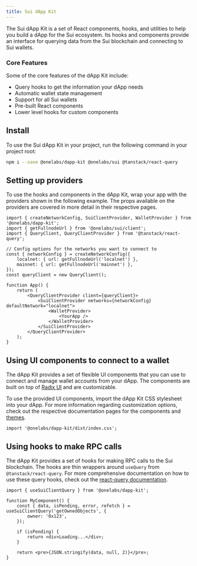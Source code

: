```yaml
---
title: Sui dApp Kit
---
```


The Sui dApp Kit is a set of React components, hooks, and utilities to help you build a dApp for the
Sui ecosystem. Its hooks and components provide an interface for querying data from the Sui
blockchain and connecting to Sui wallets.

### Core Features

Some of the core features of the dApp Kit include:

- Query hooks to get the information your dApp needs
- Automatic wallet state management
- Support for all Sui wallets
- Pre-built React components
- Lower level hooks for custom components

## Install

To use the Sui dApp Kit in your project, run the following command in your project root:

```sh npm2yarn
npm i --save @onelabs/dapp-kit @onelabs/sui @tanstack/react-query
```

## Setting up providers

To use the hooks and components in the dApp Kit, wrap your app with the providers shown in the
following example. The props available on the providers are covered in more detail in their
respective pages.

```tsx
import { createNetworkConfig, SuiClientProvider, WalletProvider } from '@onelabs/dapp-kit';
import { getFullnodeUrl } from '@onelabs/sui/client';
import { QueryClient, QueryClientProvider } from '@tanstack/react-query';

// Config options for the networks you want to connect to
const { networkConfig } = createNetworkConfig({
	localnet: { url: getFullnodeUrl('localnet') },
	mainnet: { url: getFullnodeUrl('mainnet') },
});
const queryClient = new QueryClient();

function App() {
	return (
		<QueryClientProvider client={queryClient}>
			<SuiClientProvider networks={networkConfig} defaultNetwork="localnet">
				<WalletProvider>
					<YourApp />
				</WalletProvider>
			</SuiClientProvider>
		</QueryClientProvider>
	);
}
```

## Using UI components to connect to a wallet

The dApp Kit provides a set of flexible UI components that you can use to connect and manage wallet
accounts from your dApp. The components are built on top of
[Radix UI](https://www.radix-ui.com/primitives) and are customizable.

To use the provided UI components, import the dApp Kit CSS stylesheet into your dApp. For more
information regarding customization options, check out the respective documentation pages for the
components and [themes](https://sdk.mystenlabs.com/dapp-kit/themes).

```tsx
import '@onelabs/dapp-kit/dist/index.css';
```

## Using hooks to make RPC calls

The dApp Kit provides a set of hooks for making RPC calls to the Sui blockchain. The hooks are thin
wrappers around `useQuery` from `@tanstack/react-query`. For more comprehensive documentation on how
to use these query hooks, check out the
[react-query documentation](https://tanstack.com/query/latest/docs/react/overview).

```tsx
import { useSuiClientQuery } from '@onelabs/dapp-kit';

function MyComponent() {
	const { data, isPending, error, refetch } = useSuiClientQuery('getOwnedObjects', {
		owner: '0x123',
	});

	if (isPending) {
		return <div>Loading...</div>;
	}

	return <pre>{JSON.stringify(data, null, 2)}</pre>;
}
```
